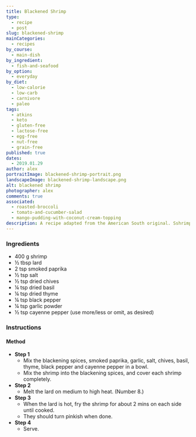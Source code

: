 ```yaml
---
title: Blackened Shrimp
type:
  - recipe
  - post
slug: blackened-shrimp
mainCategories:
  - recipes
by_course:
  - main-dish
by_ingredient:
  - fish-and-seafood
by_option:
  - everyday
by_diet:
  - low-calorie
  - low-carb
  - carnivore
  - paleo
tags:
  - atkins
  - keto
  - gluten-free
  - lactose-free
  - egg-free
  - nut-free
  - grain-free
published: true
dates:
  - 2019.01.29
author: alex
portraitImage: blackened-shrimp-portrait.png
landscapeImage: blackened-shrimp-landscape.png
alt: blackened shrimp
photographer: alex
comments: true
associated:
  - roasted-broccoli
  - tomato-and-cucumber-salad
  - mango-pudding-with-coconut-cream-topping
description: A recipe adapted from the American South original. Sshrimp covered in blackening spices and sizzled in lard instead of butter to make it lactose-free. Carl absolutely loves this recipe!
---
```


<Ingredients>

### Ingredients

- 400 g shrimp
- ½ tbsp lard
- 2 tsp smoked paprika
- ½ tsp salt
- ½ tsp dried chives
- ¼ tsp dried basil
- ¼ tsp dried thyme
- ¼ tsp black pepper
- ¼ tsp garlic powder
- ½ tsp cayenne pepper (use more/less or omit, as desired)

</Ingredients>

<Instructions>

### Instructions

#### Method

- **Step 1**
  - Mix the blackening spices, smoked paprika, garlic, salt, chives, basil, thyme, black pepper and cayenne pepper in a bowl.
  - Mix the shrimp into the blackening spices, and cover each shrimp completely.
- **Step 2**
  - Melt the lard on medium to high heat. (Number 8.)
- **Step 3**
  - When the lard is hot, fry the shrimp for about 2 mins on each side until cooked.
  - They should turn pinkish when done.
- **Step 4**
  - Serve.

</Instructions>
